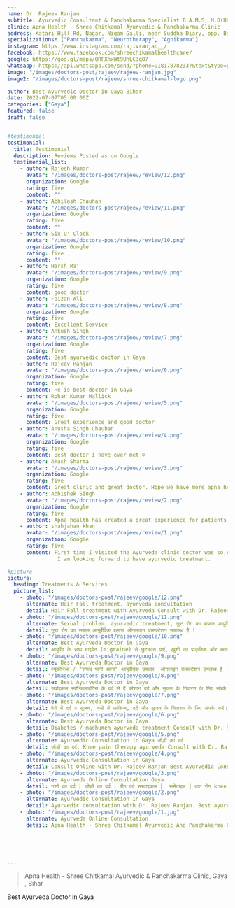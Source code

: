 ```yaml
---
name: Dr. Rajeev Ranjan
subtitle: Ayurvedic Consultant & Panchakarma Specialist B.A.M.S, M.D(UK), C.C.Y.P.(B.H.U) Associate Professor (DAMCH), Siwan Ex. Ayurvedic Medical Officer Bihar Govt. & Jiwa Ayurveda
clinic: Apna Health - Shree Chitkamal Ayurvedic & Panchakarma Clinic
address: Katari Hill Rd, Nagar, Nigam Galli, near Suddha Diary, opp. Big Bazaar, Gaya, Bihar 823001
specializations: ["Panchakarma", "Neurotherapy", "Agnikarma"]
instagram: https://www.instagram.com/rajivranjan__/
facebook: https://www.facebook.com/shreechikamalhealthcare/
google: https://goo.gl/maps/QRFXhxWt9UhLC3q87
whatsapp: https://api.whatsapp.com/send/?phone=918178782337&text&type=phone_number&app_absent=0
image: "/images/doctors-post/rajeev/rajeev-ranjan.jpg"
image2: "/images/doctors-post/rajeev/shree-chitkamal-logo.png"

author: Best Ayurvedic Doctor in Gaya Bihar
date: 2022-07-07T05:00:00Z
categories: ["Gaya"]
featured: false
draft: false    


#testimonial
testimonial:
  title: Testimonial
  description: Reviews Posted as on Google
  testimonial_list:
    - author: Rajesh Kumar
      avatar: "/images/doctors-post/rajeev/review/12.png"
      organization: Google
      rating: five
      content: ""
    - author: Abhilash Chauhan
      avatar: "/images/doctors-post/rajeev/review/11.png"
      organization: Google
      rating: five
      content: ""
    - author: Six O' Clock
      avatar: "/images/doctors-post/rajeev/review/10.png"
      organization: Google
      rating: five
      content: ""
    - author: Harsh Raj
      avatar: "/images/doctors-post/rajeev/review/9.png"
      organization: Google
      rating: five
      content: good doctor
    - author: Faizan Ali
      avatar: "/images/doctors-post/rajeev/review/8.png"
      organization: Google
      rating: five
      content: Excellent Service
    - author: Ankush Singh
      avatar: "/images/doctors-post/rajeev/review/7.png"
      organization: Google
      rating: five
      content: Best ayurvedic doctor in Gaya
    - author: Rajeev Ranjan
      avatar: "/images/doctors-post/rajeev/review/6.png"
      organization: Google
      rating: five
      content: He is best doctor in Gaya
    - author: Rohan Kumar Mallick
      avatar: "/images/doctors-post/rajeev/review/5.png"
      organization: Google
      rating: five
      content: Great experience and good doctor
    - author: Anusha Singh Chauhan
      avatar: "/images/doctors-post/rajeev/review/4.png"
      organization: Google
      rating: five
      content: Best doctor i have ever met ☺️
    - author: Akash Sharma
      avatar: "/images/doctors-post/rajeev/review/3.png"
      organization: Google
      rating: five
      content: Great clinic and great doctor. Hope we have more apna health clinics across India soon
    - author: Abhishek Singh
      avatar: "/images/doctors-post/rajeev/review/2.png"
      organization: Google
      rating: five
      content: Apna health has created a great experience for patients. The doctor was very polite and helpful.
    - author: shahjahan khan
      avatar: "/images/doctors-post/rajeev/review/1.png"
      organization: Google
      rating: five
      content: First time I visited the Ayurveda clinic doctor was so,calm and humble. He gave me insights of ayurveda and
                I am looking forward to have ayurvedic treatment.

#picture
picture:
  heading: Treatments & Services
  picture_list:
    - photo: "/images/doctors-post/rajeev/google/12.png"
      alternate: Hair Fall treatment, ayurveda consultation
      detail: Hair Fall treatment with Ayurveda Consult with Dr. Rajeev Ranjan. Best ayurveda doctor in Gaya
    - photo: "/images/doctors-post/rajeev/google/11.png"
      alternate: Sexual problem, ayurvedic treatment, गुप्त रोग का सफल आयुर्वेदिक इलाज
      detail: गुप्त रोग का सफल आयुर्वेदिक इलाज ऑनलाइन कंसल्टेशन उपलब्ध है !
    - photo: "/images/doctors-post/rajeev/google/10.png"
      alternate: Best Ayurveda Doctor in Gaya
      detail: आयुर्वेद के साथ माइग्रेन (migraine) से छुटकारा पाएं, ख़ुशी का प्राकृतिक और स्थायी तरीका. ऑनलाइन कंसल्टेशन उपलब्ध है| Ayurveda consultation with Dr. Rajeev Ranjan. Online consultation available
    - photo: "/images/doctors-post/rajeev/google/9.png"
      alternate: Best Ayurveda Doctor in Gaya
      detail: ल्यूकोरिआ / "सफेद पानी आना" आयुर्वेदिक उपचार  ऑनलाइन कंसल्टेशन उपलब्ध है । Ayurveda Consultation / online
    - photo: "/images/doctors-post/rajeev/google/8.png"
      alternate: Best Ayurveda Doctor in Gaya 
      detail: सर्वाइकल स्पॉन्डिलाइटिस के दर्द से हैं परेशान दर्द और सुजन के निवारण के लिए संपर्क करें।  आयुर्वेदिक उपचार  ऑनलाइन कंसल्टेशन उपलब्ध है ।
    - photo: "/images/doctors-post/rajeev/google/7.png"
      alternate: Best Ayurveda Doctor in Gaya
      detail: पैरों में दर्द व सुजन, नसों में ब्लॉकेज, दर्द और सुजन के निवारण के लिए संपर्क करें। आयुर्वेदिक उपचार ऑनलाइन कंसल्टेशन उपलब्ध है ।
    - photo: "/images/doctors-post/rajeev/google/6.png"
      alternate: Best Ayurveda Doctor in Gaya 
      detail: Diabetes / madhumeh ayurveda treatment Consult with Dr. Rajeev Ranjan 
    - photo: "/images/doctors-post/rajeev/google/5.png"
      alternate: Ayurvedic Consultation in Gaya जोड़ों का दर्द
      detail: जोड़ों का दर्द, Knee pain therapy ayurveda Consult with Dr. Rajeev Ranjan 
    - photo: "/images/doctors-post/rajeev/google/4.png"
      alternate: Ayurvedic Consultation in Gaya
      detail: Consult Online with Dr. Rajeev Ranjan Best Ayurvedic Consultant in Gaya.
    - photo: "/images/doctors-post/rajeev/google/3.png"
      alternate: Ayurveda Online Consultation Gaya 
      detail: नसों का दर्द | जोड़ों का दर्द | पीठ दर्द सरवाइकल |  रूमेटाइड | वात रोग knee pain, Joint pain, back pain. Consult Online with Dr. Rajeev Ranjan
    - photo: "/images/doctors-post/rajeev/google/2.png"
      alternate: Ayurvedic Consultation in Gaya
      detail: Ayurvedic consultation with Dr. Rajeev Ranjan. Best ayurvedic consultant in Gaya. 
    - photo: "/images/doctors-post/rajeev/google/1.jpg"
      alternate: Ayurveda Online Consultation
      detail: Apna Health - Shree Chitkamal Ayurvedic And Panchakarma Clinic Gaya




    
---
```



<Blockquote name="Apna Health">
 Apna Health - Shree Chitkamal Ayurvedic & Panchakarma Clinic, Gaya , Bihar
</Blockquote>

Best Ayurveda Doctor in Gaya

